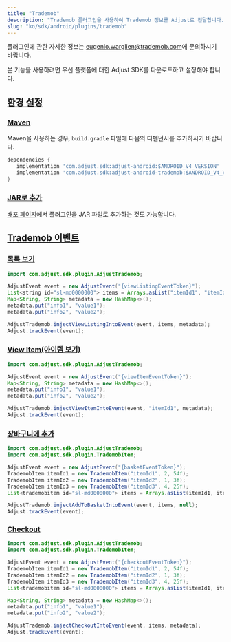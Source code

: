 ```yaml
---
title: "Trademob"
description: "Trademob 플러그인을 사용하여 Trademob 정보를 Adjust로 전달합니다."
slug: "ko/sdk/android/plugins/trademob"
---
```


<Callout type="note">

플러그인에 관한 자세한 정보는 [eugenio.warglien@trademob.com](mailto:eugenio.warglien@trademob.com)에 문의하시기 바랍니다.

</Callout>

본 기능을 사용하려면 우선 플랫폼에 대한 Adjust SDK를 다운로드하고 설정해야 합니다.

## [환경 설정](set-up-your-environment)

### [Maven](maven)

Maven을 사용하는 경우, `build.gradle` 파일에 다음의 디펜던시를 추가하시기 바랍니다.

```groovy
dependencies {
   implementation 'com.adjust.sdk:adjust-android:$ANDROID_V4_VERSION'
   implementation 'com.adjust.sdk:adjust-android-trademob:$ANDROID_V4_VERSION'
}
```

### [JAR로 추가](add-as-jar)

[배포 페이지](https://github.com/adjust/android_sdk/releases)에서 플러그인을 JAR 파일로 추가하는 것도 가능합니다.

## [Trademob 이벤트](trademob-events)

### [목록 보기](view-listing)

<Tabs>
<Tab title="Java">

```java
import com.adjust.sdk.plugin.AdjustTrademob;

AdjustEvent event = new AdjustEvent("{viewListingEventToken}");
List<string id="sl-md0000000"> items = Arrays.asList("itemId1", "itemId2", "itemId3");
Map<String, String> metadata = new HashMap<>();
metadata.put("info1", "value1");
metadata.put("info2", "value2");

AdjustTrademob.injectViewListingIntoEvent(event, items, metadata);
Adjust.trackEvent(event);
```

</Tab>
</Tabs>

### [View Item\(아이템 보기\)](view-item)

<Tabs>
<Tab title="Java">

```java
import com.adjust.sdk.plugin.AdjustTrademob;

AdjustEvent event = new AdjustEvent("{viewItemEventToken}");
Map<String, String> metadata = new HashMap<>();
metadata.put("info1", "value1");
metadata.put("info2", "value2");

AdjustTrademob.injectViewItemIntoEvent(event, "itemId1", metadata);
Adjust.trackEvent(event);
```

</Tab>
</Tabs>

### [장바구니에 추가](add-to-basket)

<Tabs>
<Tab title="Java">

```java
import com.adjust.sdk.plugin.AdjustTrademob;
import com.adjust.sdk.plugin.TrademobItem;

AdjustEvent event = new AdjustEvent("{basketEventToken}");
TrademobItem itemId1 = new TrademobItem("itemId1", 2, 54f);
TrademobItem itemId2 = new TrademobItem("itemId2", 1, 3f);
TrademobItem itemId3 = new TrademobItem("itemId3", 4, 25f);
List<trademobitem id="sl-md0000000"> items = Arrays.asList(itemId1, itemId2, itemId3);

AdjustTrademob.injectAddToBasketIntoEvent(event, items, null);
Adjust.trackEvent(event);
```

</Tab>
</Tabs>

### [Checkout](checkout)

<Tabs>
<Tab title="Java">

```java
import com.adjust.sdk.plugin.AdjustTrademob;
import com.adjust.sdk.plugin.TrademobItem;

AdjustEvent event = new AdjustEvent("{checkoutEventToken}");
TrademobItem itemId1 = new TrademobItem("itemId1", 2, 54f);
TrademobItem itemId2 = new TrademobItem("itemId2", 1, 3f);
TrademobItem itemId3 = new TrademobItem("itemId3", 4, 25f);
List<trademobitem id="sl-md0000000"> items = Arrays.asList(itemId1, itemId2, itemId3);

Map<String, String> metadata = new HashMap<>();
metadata.put("info1", "value1");
metadata.put("info2", "value2");

AdjustTrademob.injectCheckoutIntoEvent(event, items, metadata);
Adjust.trackEvent(event);
```

</Tab>
</Tabs>
